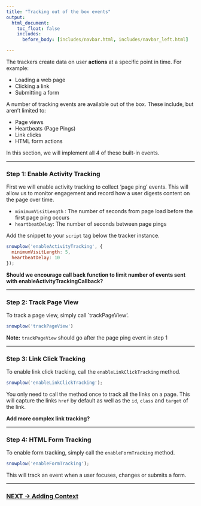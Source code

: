 ```yaml
---
title: "Tracking out of the box events"
output:
  html_document:
    toc_float: false
    includes:
      before_body: [includes/navbar.html, includes/navbar_left.html]

---
```


The trackers create data on user **actions** at a specific point in time. For example:

- Loading a web page
- Clicking a link
- Submitting a form

A number of tracking events are available out of the box. These include, but aren't limited to:

- Page views
- Heartbeats (Page Pings)
- Link clicks
- HTML form actions

In this section, we will implement all 4 of these built-in events.

***

### **Step 1:** Enable Activity Tracking
First we will enable activity tracking to collect 'page ping' events. This will allow us to monitor engagement and record how a user digests content on the page over time. 

  - `minimumVisitLength` : The number of seconds from page load before the first page ping occurs
  - `heartbeatDelay`: The number of seconds between page pings 

Add the snippet to your `script` tag below the tracker instance. 

```javascript
snowplow('enableActivityTracking', { 
  minimumVisitLength: 5, 
  heartbeatDelay: 10 
});
```

**Should we encourage call back function to limit number of events sent with enableActivityTrackingCallback?**

***

### **Step 2:** Track Page View
To track a page view, simply call `trackPageView'. 

```javascript
snowplow('trackPageView')
```
**Note:** `trackPageView` should go after the page ping event in step 1

***

### **Step 3:**  Link Click Tracking
To enable link click tracking, call the `enableLinkClickTracking` method.

```javascript
snowplow('enableLinkClickTracking');
```

You only need to call the method once to track all the links on a page. This will capture the links `href` by default as well as the `id`, `class` and `target` of the link.
  
**Add more complex link tracking?**

***

### **Step 4:** HTML Form Tracking
To enable form tracking, simply call the `enableFormTracking` method.

```javascript
snowplow('enableFormTracking');
```

This will track an event when a user focuses, changes or submits a form.

***

### [NEXT -> Adding Context](tracking_4.html)
